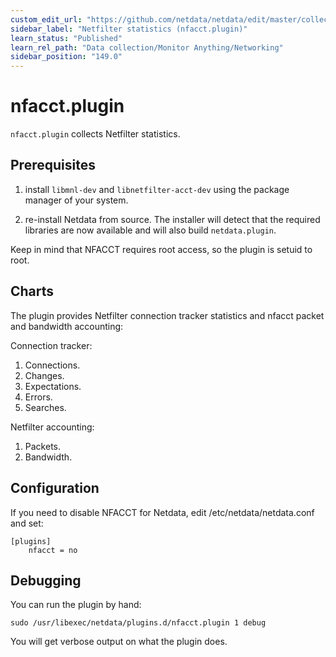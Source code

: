 ```yaml
---
custom_edit_url: "https://github.com/netdata/netdata/edit/master/collectors/nfacct.plugin/README.md"
sidebar_label: "Netfilter statistics (nfacct.plugin)"
learn_status: "Published"
learn_rel_path: "Data collection/Monitor Anything/Networking"
sidebar_position: "149.0"
---
```



# nfacct.plugin

`nfacct.plugin` collects Netfilter statistics.

## Prerequisites

1.  install `libmnl-dev` and `libnetfilter-acct-dev` using the package manager of your system.

2.  re-install Netdata from source. The installer will detect that the required libraries are now available and will also build `netdata.plugin`.

Keep in mind that NFACCT requires root access, so the plugin is setuid to root.

## Charts

The plugin provides Netfilter connection tracker statistics and nfacct packet and bandwidth accounting:

Connection tracker:

1.  Connections.
2.  Changes.
3.  Expectations.
4.  Errors.
5.  Searches.

Netfilter accounting:

1.  Packets.
2.  Bandwidth.

## Configuration

If you need to disable NFACCT for Netdata, edit /etc/netdata/netdata.conf and set:

```
[plugins]
    nfacct = no
```

## Debugging

You can run the plugin by hand:

```
sudo /usr/libexec/netdata/plugins.d/nfacct.plugin 1 debug
```

You will get verbose output on what the plugin does.


